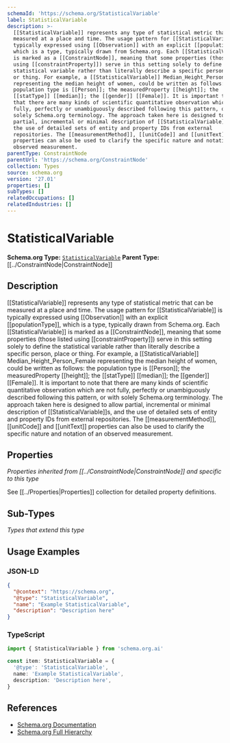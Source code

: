 ```yaml
---
schemaId: 'https://schema.org/StatisticalVariable'
label: StatisticalVariable
description: >-
  [[StatisticalVariable]] represents any type of statistical metric that can be
  measured at a place and time. The usage pattern for [[StatisticalVariable]] is
  typically expressed using [[Observation]] with an explicit [[populationType]],
  which is a type, typically drawn from Schema.org. Each [[StatisticalVariable]]
  is marked as a [[ConstraintNode]], meaning that some properties (those listed
  using [[constraintProperty]]) serve in this setting solely to define the
  statistical variable rather than literally describe a specific person, place
  or thing. For example, a [[StatisticalVariable]] Median_Height_Person_Female
  representing the median height of women, could be written as follows: the
  population type is [[Person]]; the measuredProperty [[height]]; the
  [[statType]] [[median]]; the [[gender]] [[Female]]. It is important to note
  that there are many kinds of scientific quantitative observation which are not
  fully, perfectly or unambiguously described following this pattern, or with
  solely Schema.org terminology. The approach taken here is designed to allow
  partial, incremental or minimal description of [[StatisticalVariable]]s, and
  the use of detailed sets of entity and property IDs from external
  repositories. The [[measurementMethod]], [[unitCode]] and [[unitText]]
  properties can also be used to clarify the specific nature and notation of an
  observed measurement.
parentType: ConstraintNode
parentUrl: 'https://schema.org/ConstraintNode'
collection: Types
source: schema.org
version: '27.01'
properties: []
subTypes: []
relatedOccupations: []
relatedIndustries: []
---
```

# StatisticalVariable

**Schema.org Type:** [`StatisticalVariable`](https://schema.org/StatisticalVariable)
**Parent Type:** [[../ConstraintNode|ConstraintNode]]

## Description

[[StatisticalVariable]] represents any type of statistical metric that can be measured at a place and time. The usage pattern for [[StatisticalVariable]] is typically expressed using [[Observation]] with an explicit [[populationType]], which is a type, typically drawn from Schema.org. Each [[StatisticalVariable]] is marked as a [[ConstraintNode]], meaning that some properties (those listed using [[constraintProperty]]) serve in this setting solely to define the statistical variable rather than literally describe a specific person, place or thing. For example, a [[StatisticalVariable]] Median_Height_Person_Female representing the median height of women, could be written as follows: the population type is [[Person]]; the measuredProperty [[height]]; the [[statType]] [[median]]; the [[gender]] [[Female]]. It is important to note that there are many kinds of scientific quantitative observation which are not fully, perfectly or unambiguously described following this pattern, or with solely Schema.org terminology. The approach taken here is designed to allow partial, incremental or minimal description of [[StatisticalVariable]]s, and the use of detailed sets of entity and property IDs from external repositories. The [[measurementMethod]], [[unitCode]] and [[unitText]] properties can also be used to clarify the specific nature and notation of an observed measurement.

## Properties

*Properties inherited from [[../ConstraintNode|ConstraintNode]] and specific to this type*

See [[../Properties|Properties]] collection for detailed property definitions.

## Sub-Types

*Types that extend this type*

## Usage Examples

### JSON-LD

```json
{
  "@context": "https://schema.org",
  "@type": "StatisticalVariable",
  "name": "Example StatisticalVariable",
  "description": "Description here"
}
```

### TypeScript

```typescript
import { StatisticalVariable } from 'schema.org.ai'

const item: StatisticalVariable = {
  '@type': 'StatisticalVariable',
  name: 'Example StatisticalVariable',
  description: 'Description here',
}
```

## References

- [Schema.org Documentation](https://schema.org/StatisticalVariable)
- [Schema.org Full Hierarchy](https://schema.org/docs/full.html)
